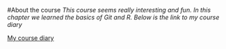 #About the course
*This course seems really interesting and fun. In this chapter we learned the basics of Git and R. Below is the link to my course diary*

[My course diary](https://jonharju.github.io/IODS-project/)